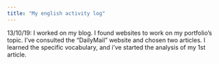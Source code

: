 ```yaml
---
title: "My english activity log"
---
```


13/10/19: I worked on my blog. I found websites to work on my portfolio's topic. I've consulted the "DailyMail" website and chosen two articles. 
I learned the specific vocabulary, and i've started the analysis of my 1st article.
